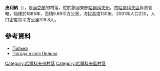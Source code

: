 {{coord|50|17|8|N|36|31|6|E|scale:100000_region:UA|display=title}}

'''皮利納'''（{{lang-uk|Пильна}}），是[[烏克蘭|烏克蘭]]的村落，位於該國東部[[哈爾科夫州|哈爾科夫州]]，由[[哈爾科夫區|哈爾科夫區]]負責管轄，始建於1885年，面積0.69平方公里，海拔高度130米，2001年人口220，人口密度每平方公里318.8人。

==參考資料==
*[http://w1.c1.rada.gov.ua/pls/z7502/A005?rdat1=09.01.2009&rf7571=34099 Пильна]
* [http://weather.in.ua/ua/har'kovskaja/20364 Погода в селі Пильна]{{Wayback|url=http://weather.in.ua/ua/har%27kovskaja/20364 |date=20160323024954 }}

{{DEFAULTSORT:Пильна}}
[[Category:哈爾科夫州村落|Category:哈爾科夫州村落]]
[[Category:哈爾科夫區村落|Category:哈爾科夫區村落]]


{{Kharkiv-geo-stub}}